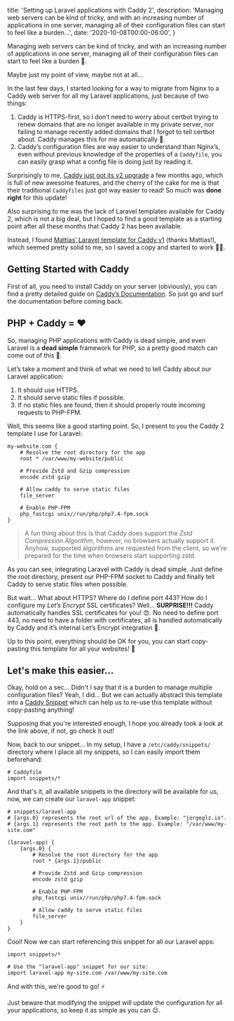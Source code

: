   title: 'Setting up Laravel applications with Caddy 2',
  description:
    'Managing web servers can be kind of tricky, and with an increasing number of applications in one server, managing all of their configuration files can start to feel like a burden...',
  date: '2020-10-08T00:00-06:00',
}

Managing web servers can be kind of tricky, and with an increasing number of
applications in one server, managing all of their configuration files can start
to feel like a burden :woozy_face:.

Maybe just my point of view, maybe not at all...

<!--more-->

In the last few days, I started looking for a way to migrate from Nginx to a
Caddy web server for all my Laravel applications, just because of two things:

1. Caddy is HTTPS-first, so I don’t need to worry about certbot trying to renew
   domains that are no longer available in my private server, nor failing to
   manage recently added domains that I forgot to tell certbot about. Caddy
   manages this for me automatically :sparkling_heart:.
2. Caddy’s configuration files are way easier to understand than Nginx’s, even
   without previous knowledge of the properties of a `Caddyfile`, you can easily
   grasp what a config file is doing just by reading it.

Surprisingly to me, [Caddy just got its v2 upgrade](https://caddyserver.com/v2)
a few months ago, which is full of new awesome features, and the cherry of the
cake for me is that their traditional `Caddyfiles` just got way easier to read!
So much was **done right** for this update!

Also surprising to me was the lack of Laravel templates available for Caddy 2,
which is not a big deal, but I hoped to find a good template as a starting point
after all these months that Caddy 2 has been available.

Instead, I found
[Mattias’ Laravel template for Caddy v1](https://ma.ttias.be/caddyfile-config-example-for-laravel/)
(thanks Mattias!), which seemed pretty solid to me, so I saved a copy and
started to work :man_technologist:.

## Getting Started with Caddy

First of all, you need to install Caddy on your server (obviously), you can find
a pretty detailed guide on
[Caddy’s Documentation](https://caddyserver.com/docs/). So just go and surf the
documentation before coming back.

## PHP + Caddy = :heart:

So, managing PHP applications with Caddy is dead simple, and even Laravel is a
**dead simple** framework for PHP, so a pretty good match can come out of this
:eyes:.

Let’s take a moment and think of what we need to tell Caddy about our Laravel
application:

1. It should use HTTPS.
2. It should serve static files if possible.
3. If no static files are found, then it should properly route incoming requests
   to PHP-FPM.

Well, this seems like a good starting point. So, I present to you the Caddy 2
template I use for Laravel:

```
my-website.com {
    # Resolve the root directory for the app
    root * /var/www/my-website/public

    # Provide Zstd and Gzip compression
    encode zstd gzip

    # Allow caddy to serve static files
    file_server

    # Enable PHP-FPM
    php_fastcgi unix//run/php/php7.4-fpm.sock
}
```

> A fun thing about this is that Caddy does support the _Zstd Compression
> Algorithm_, however, no browsers actually support it. Anyhow, supported
> algorithms are requested from the client, so we're prepared for the time when
> browsers start supporting zstd.

As you can see, integrating Laravel with Caddy is dead simple. Just define the
root directory, present our PHP-FPM socket to Caddy and finally tell Caddy to
serve static files when possible.

But wait... What about HTTPS? Where do I define port 443? How do I configure my
_Let’s Encrypt_ SSL certificates? Well... **SURPRISE!!!** Caddy automatically
handles SSL certificates for you! :heart_eyes:. No need to define port 443, no
need to have a folder with certificates, all is handled automatically by Caddy
and it’s internal Let’s Encrypt integration :partying_face:.

Up to this point, everything should be OK for you, you can start copy-pasting
this template for all your websites! :rocket:

## Let's make this easier...

Okay, hold on a sec... Didn't I say that it is a burden to manage multiple
configuration files? Yeah, I did... But we can actually abstract this template
into a [Caddy Snippet](https://caddyserver.com/docs/caddyfile/concepts#snippets)
which can help us to re-use this template without copy-pasting anything!

Supposing that you're interested enough, I hope you already took a look at the
link above, if not, go check it out!

Now, back to our snippet... In my setup, I have a `/etc/caddy/snippets/`
directory where I place all my snippets, so I can easily import them beforehand:

```
# Caddyfile
import snippets/*
```

And that's it, all available snippets in the directory will be available for us,
now, we can create our `laravel-app` snippet:

```
# snippets/laravel-app
# {args.0} represents the root url of the app. Example: "jorgeglz.io".
# {args.1} represents the root path to the app. Example: "/var/www/my-site.com"

(laravel-app) {
    {args.0} {
        # Resolve the root directory for the app
        root * {args.1}/public

        # Provide Zstd and Gzip compression
        encode zstd gzip

        # Enable PHP-FPM
        php_fastcgi unix//run/php/php7.4-fpm.sock

        # Allow caddy to serve static files
        file_server
    }
}
```

Cool! Now we can start referencing this snippet for all our Laravel apps:

```
import snippets/*

# Use the "laravel-app" snippet for our site:
import laravel-app my-site.com /var/www/my-site.com
```

And with this, we're good to go! :zap:

Just beware that modifying the snippet will update the configuration for all
your applications, so keep it as simple as you can :wink:.
